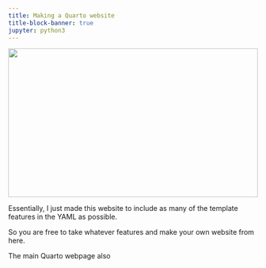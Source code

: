 ```yaml
---
title: Making a Quarto website
title-block-banner: true
jupyter: python3
---
```


::: {

![](website-tutorial_sam-mcghee-KieCLNzKoBo-unsplash.jpg){style="height: 300px; width: 100%; object-fit: cover; object-position: center;"}

:::

Essentially, I just made this website to include as many of the template features in the YAML as possible.

So you are free to take whatever features and make your own website from here.

The main Quarto webpage also 



